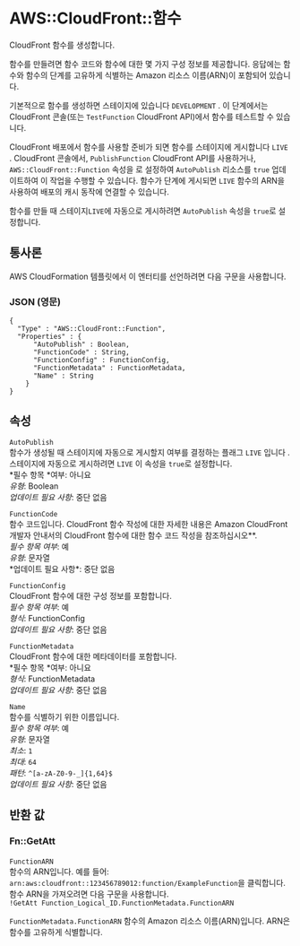 # AWS::CloudFront::함수

CloudFront 함수를 생성합니다.

함수를 만들려면 함수 코드와 함수에 대한 몇 가지 구성 정보를 제공합니다. 응답에는 함수와 함수의 단계를 고유하게 식별하는 Amazon 리소스 이름(ARN)이 포함되어 있습니다.

기본적으로 함수를 생성하면 스테이지에 있습니다 `DEVELOPMENT` . 이 단계에서는 CloudFront 콘솔(또는 `TestFunction` CloudFront API)에서 함수를 테스트할 수 있습니다.

CloudFront 배포에서 함수를 사용할 준비가 되면 함수를 스테이지에 게시합니다 `LIVE` . CloudFront 콘솔에서, `PublishFunction` CloudFront API를 사용하거나, `AWS::CloudFront::Function` 속성을 로 설정하여 `AutoPublish` 리소스를 `true` 업데이트하여 이 작업을 수행할 수 있습니다. 함수가 단계에 게시되면 `LIVE` 함수의 ARN을 사용하여 배포의 캐시 동작에 연결할 수 있습니다.

함수를 만들 때 스테이지`LIVE`에 자동으로 게시하려면 `AutoPublish` 속성을 `true`로 설정합니다.

## 통사론

AWS CloudFormation 템플릿에서 이 엔터티를 선언하려면 다음 구문을 사용합니다.

### JSON (영문)

```
{
  "Type" : "AWS::CloudFront::Function",
  "Properties" : {
      "AutoPublish" : Boolean,
      "FunctionCode" : String,
      "FunctionConfig" : FunctionConfig,
      "FunctionMetadata" : FunctionMetadata,
      "Name" : String
    }
}
```

## 속성

`AutoPublish`  
함수가 생성될 때 스테이지에 자동으로 게시할지 여부를 결정하는 플래그 `LIVE` 입니다 . 스테이지에 자동으로 게시하려면 `LIVE` 이 속성을 `true`로 설정합니다.  
*필수 항목 *여부: 아니요  
_유형_: Boolean  
_업데이트 필요 사항_: 중단 없음

`FunctionCode`  
함수 코드입니다. CloudFront 함수 작성에 대한 자세한 내용은 Amazon CloudFront 개발자 안내서의 CloudFront 함수에 대한 함수 코드 작성을 참조하십시오\**.  
*필수 항목 여부*: 예  
*유형*: 문자열  
*업데이트 필요 사항\*: 중단 없음

`FunctionConfig`  
CloudFront 함수에 대한 구성 정보를 포함합니다.  
_필수 항목 여부_: 예  
_형식_: FunctionConfig  
_업데이트 필요 사항_: 중단 없음

`FunctionMetadata`  
CloudFront 함수에 대한 메타데이터를 포함합니다.  
*필수 항목 *여부: 아니요  
_형식_: FunctionMetadata  
_업데이트 필요 사항_: 중단 없음

`Name`  
함수를 식별하기 위한 이름입니다.  
_필수 항목 여부_: 예  
_유형_: 문자열  
_최소_: `1`  
_최대_: `64`  
_패턴_: `^[a-zA-Z0-9-_]{1,64}$`  
_업데이트 필요 사항_: 중단 없음

## 반환 값

### Fn::GetAtt

####

`FunctionARN`  
함수의 ARN입니다. 예를 들어:  
`arn:aws:cloudfront::123456789012:function/ExampleFunction`을 클릭합니다.  
함수 ARN을 가져오려면 다음 구문을 사용합니다.  
`!GetAtt Function_Logical_ID.FunctionMetadata.FunctionARN`

`FunctionMetadata.FunctionARN` 함수의 Amazon 리소스 이름(ARN)입니다. ARN은 함수를 고유하게 식별합니다.
